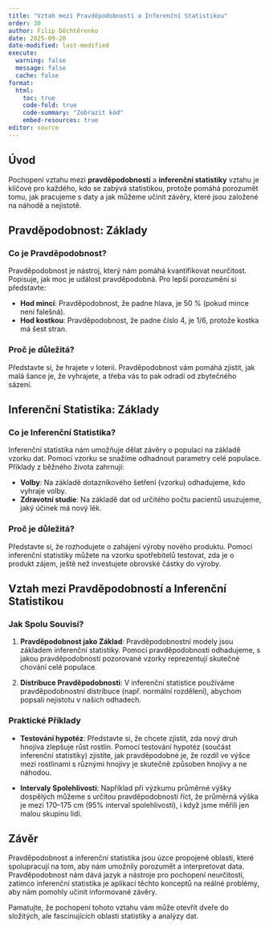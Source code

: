 ```yaml
---
title: "Vztah mezi Pravděpodobností a Inferenční Statistikou"
order: 30
author: Filip Děchtěrenko
date: 2025-09-20
date-modified: last-modified
execute:
  warning: false
  message: false
  cache: false
format:
  html:
    toc: true
    code-fold: true
    code-summary: "Zobrazit kód"
    embed-resources: true
editor: source
---
```


## Úvod

Pochopení vztahu mezi **pravděpodobností** a **inferenční statistiky** vztahu je klíčové pro každého, kdo se zabývá statistikou, protože pomáhá porozumět tomu, jak pracujeme s daty a jak můžeme učinit závěry, které jsou založené na náhodě a nejistotě.

## Pravděpodobnost: Základy

### Co je Pravděpodobnost?

Pravděpodobnost je nástroj, který nám pomáhá kvantifikovat neurčitost. Popisuje, jak moc je událost pravděpodobná. Pro lepší porozumění si představte:

- **Hod mincí**: Pravděpodobnost, že padne hlava, je 50 % (pokud mince není falešná).
- **Hod kostkou**: Pravděpodobnost, že padne číslo 4, je 1/6, protože kostka má šest stran.

### Proč je důležitá?

Představte si, že hrajete v loterii. Pravděpodobnost vám pomáhá zjistit, jak malá šance je, že vyhrajete, a třeba vás to pak odradí od zbytečného sázení.

## Inferenční Statistika: Základy

### Co je Inferenční Statistika?

Inferenční statistika nám umožňuje dělat závěry o populaci na základě vzorku dat. Pomocí vzorku se snažíme odhadnout parametry celé populace. Příklady z běžného života zahrnují:

- **Volby**: Na základě dotazníkového šetření (vzorku) odhadujeme, kdo vyhraje volby.
- **Zdravotní studie**: Na základě dat od určitého počtu pacientů usuzujeme, jaký účinek má nový lék.

### Proč je důležitá?

Představte si, že rozhodujete o zahájení výroby nového produktu. Pomocí inferenční statistiky můžete na vzorku spotřebitelů testovat, zda je o produkt zájem, ještě než investujete obrovské částky do výroby.

## Vztah mezi Pravděpodobností a Inferenční Statistikou

### Jak Spolu Souvisí?

1. **Pravděpodobnost jako Základ**: Pravděpodobnostní modely jsou základem inferenční statistiky. Pomocí pravděpodobnosti odhadujeme, s jakou pravděpodobností pozorované vzorky reprezentují skutečné chování celé populace.

2. **Distribuce Pravděpodobnosti**: V inferenční statistice používáme pravděpodobnostní distribuce (např. normální rozdělení), abychom popsali nejistotu v našich odhadech.

### Praktické Příklady

- **Testování hypotéz**: Představte si, že chcete zjistit, zda nový druh hnojiva zlepšuje růst rostlin. Pomocí testování hypotéz (součást inferenční statistiky) zjistíte, jak pravděpodobné je, že rozdíl ve výšce mezi rostlinami s různými hnojivy je skutečně způsoben hnojivy a ne náhodou.

- **Intervaly Spolehlivosti**: Například při výzkumu průměrné výšky dospělých můžeme s určitou pravděpodobností říct, že průměrná výška je mezi 170–175 cm (95% interval spolehlivosti), i když jsme měřili jen malou skupinu lidí.

## Závěr

Pravděpodobnost a inferenční statistika jsou úzce propojené oblasti, které spolupracují na tom, aby nám umožnily porozumět a interpretovat data. Pravděpodobnost nám dává jazyk a nástroje pro pochopení neurčitosti, zatímco inferenční statistika je aplikací těchto konceptů na reálné problémy, aby nám pomohly učinit informované závěry.

Pamatujte, že pochopení tohoto vztahu vám může otevřít dveře do složitých, ale fascinujících oblastí statistiky a analýzy dat. 

